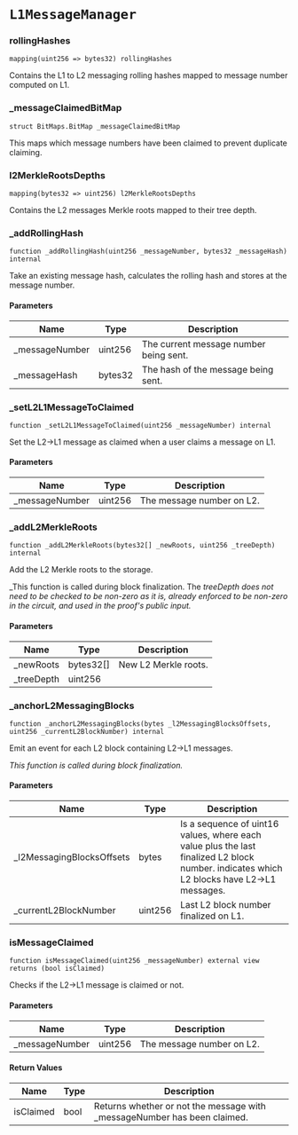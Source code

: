 # `L1MessageManager`

### rollingHashes

```solidity
mapping(uint256 => bytes32) rollingHashes
```

Contains the L1 to L2 messaging rolling hashes mapped to message number computed on L1.

### _messageClaimedBitMap

```solidity
struct BitMaps.BitMap _messageClaimedBitMap
```

This maps which message numbers have been claimed to prevent duplicate claiming.

### l2MerkleRootsDepths

```solidity
mapping(bytes32 => uint256) l2MerkleRootsDepths
```

Contains the L2 messages Merkle roots mapped to their tree depth.

### _addRollingHash

```solidity
function _addRollingHash(uint256 _messageNumber, bytes32 _messageHash) internal
```

Take an existing message hash, calculates the rolling hash and stores at the message number.

#### Parameters

| Name | Type | Description |
| ---- | ---- | ----------- |
| _messageNumber | uint256 | The current message number being sent. |
| _messageHash | bytes32 | The hash of the message being sent. |

### _setL2L1MessageToClaimed

```solidity
function _setL2L1MessageToClaimed(uint256 _messageNumber) internal
```

Set the L2->L1 message as claimed when a user claims a message on L1.

#### Parameters

| Name | Type | Description |
| ---- | ---- | ----------- |
| _messageNumber | uint256 | The message number on L2. |

### _addL2MerkleRoots

```solidity
function _addL2MerkleRoots(bytes32[] _newRoots, uint256 _treeDepth) internal
```

Add the L2 Merkle roots to the storage.

_This function is called during block finalization.
The _treeDepth does not need to be checked to be non-zero as it is,
already enforced to be non-zero in the circuit, and used in the proof's public input._

#### Parameters

| Name | Type | Description |
| ---- | ---- | ----------- |
| _newRoots | bytes32[] | New L2 Merkle roots. |
| _treeDepth | uint256 |  |

### _anchorL2MessagingBlocks

```solidity
function _anchorL2MessagingBlocks(bytes _l2MessagingBlocksOffsets, uint256 _currentL2BlockNumber) internal
```

Emit an event for each L2 block containing L2->L1 messages.

_This function is called during block finalization._

#### Parameters

| Name | Type | Description |
| ---- | ---- | ----------- |
| _l2MessagingBlocksOffsets | bytes | Is a sequence of uint16 values, where each value plus the last finalized L2 block number. indicates which L2 blocks have L2->L1 messages. |
| _currentL2BlockNumber | uint256 | Last L2 block number finalized on L1. |

### isMessageClaimed

```solidity
function isMessageClaimed(uint256 _messageNumber) external view returns (bool isClaimed)
```

Checks if the L2->L1 message is claimed or not.

#### Parameters

| Name | Type | Description |
| ---- | ---- | ----------- |
| _messageNumber | uint256 | The message number on L2. |

#### Return Values

| Name | Type | Description |
| ---- | ---- | ----------- |
| isClaimed | bool | Returns whether or not the message with _messageNumber has been claimed. |

